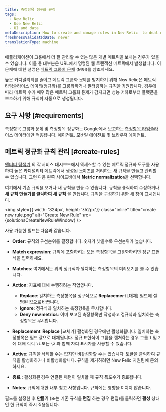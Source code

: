 ```yaml
---
title: 측정항목 정규화 규칙
tags:
  - New Relic
  - Use New Relic
  - UI and data
metaDescription: How to create and manage rules in New Relic  to deal with noise from high cardinality metrics and prevent metric grouping issues (MGIs).
freshnessValidatedDate: never
translationType: machine
---
```



애플리케이션이 그룹에서 더 잘 관리할 수 있는 많은 개별 메트릭을 보내는 경우가 있을 수 있습니다. 이들 중 대부분은 URL에서 명명된 웹 트랜잭션 메트릭에서 발생합니다. 이 문제에 대한 설명은 [메트릭 그룹화 문제](/docs/using-new-relic/cross-product-functions/troubleshooting/metric-grouping-issues) (MGI)를 참조하세요.

높은 카디널리티를 줄이고 메트릭 그룹화 문제를 방지하기 위해 New Relic은 메트릭 타임슬라이스 데이터(정규화)를 그룹화하거나 필터링하는 규칙을 지원합니다. 경우에 따라 메트릭 수가 매우 많은 메트릭 그룹화 문제가 감지되면 성능 저하로부터 플랫폼을 보호하기 위해 규칙이 자동으로 생성됩니다.

## 요구 사항 [#requirements]

측정항목 그룹화 문제 및 측정항목 정규화는 Google에서 보고하는 [측정항목 타임슬라이스 데이터](/docs/data-apis/understand-data/new-relic-data-types/#timeslice-data)에만 적용됩니다. <InlinePopover type="apm"/>에이전트, 모바일 에이전트 및 브라우저 에이전트.

## 메트릭 정규화 규칙 관리 [#create-rules]

[엔터티 탐색기](/docs/new-relic-solutions/new-relic-one/core-concepts/new-relic-explorer-view-performance-across-apps-services-hosts#find) 의 각 서비스 대시보드에서 액세스할 수 있는 메트릭 정규화 도구를 사용하여 높은 카디널리티 메트릭에서 생성된 노이즈를 처리하는 새 규칙을 만들고 관리할 수 있습니다. 그런 다음 왼쪽 사이드바에서 **Metric normalization**을 선택합니다.

여기에서 기존 규칙을 보거나 새 규칙을 만들 수 있습니다. 규칙을 클릭하여 수정하거나 **새 규칙 만들기를 클릭하여 새 규칙** 을 만듭니다. 규칙을 구성하기 위한 새 창이 표시됩니다.

<img
  style={{ width: '324px', height: '352px'}}
  class="inline"
  title="create new rule.png"
  alt="Create New Rule"
  src={solutionsCreateNewRuleWindow}
/>

사용 가능한 필드는 다음과 같습니다.

* **Order**: 규칙의 우선순위를 결정합니다. 숫자가 낮을수록 우선순위가 높습니다.

* **Match expression**: 규칙에 포함하려는 모든 측정항목을 그룹화하려면 정규 표현식을 입력하세요.

* **Matches**: 여기에서는 위의 정규식과 일치하는 측정항목의 미리보기를 볼 수 있습니다.

* **Action**: 지표에 대해 수행하려는 작업입니다.

  * **Replace**: 일치하는 측정항목을 정규식으로 **Replacement** \[대체] 필드에 설명된 값으로 바꿉니다.
  * **Ignore**: 정규식과 일치하는 측정항목을 무시합니다.
  * **Deny new metrics**: 이미 보고된 측정항목만 작성하고 정규식과 일치하는 측정항목은 무시합니다.

* **Replacement**: **Replace** \[교체가] 활성화된 경우에만 활성화됩니다. 일치하는 측정항목은 필드 값으로 대체됩니다. 정규 표현식이 그룹을 캡처하는 경우 그룹 `1` 및 `2` 에 대해 각각 `\1` 또는 `\2` 과 함께 자리 표시자를 사용할 수 있습니다.

* **Active**: 규칙을 삭제할 수는 없지만 비활성화할 수는 있습니다. 토글을 클릭하여 규칙을 활성화하거나 비활성화합니다. 규칙을 제거하려면 New Relic 지원팀에 문의하세요.

* **종료** : 활성화된 경우 연결된 패턴이 일치할 때 규칙 폭포수가 종료됩니다.

* **Notes**: 규칙에 대한 내부 참고 사항입니다. 규칙에는 영향을 미치지 않습니다.

필드를 설정한 후 **만들기** (또는 기존 규칙을 **편집** 하는 경우 편집)를 클릭하면 **활성** 상태인 한 규칙이 즉시 적용됩니다.